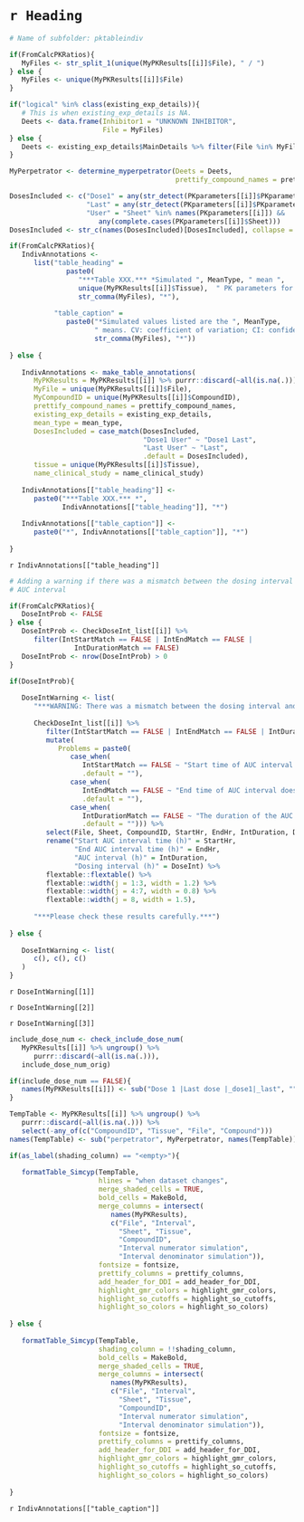 # `r Heading`

```r

# Name of subfolder: pktableindiv

if(FromCalcPKRatios){
   MyFiles <- str_split_1(unique(MyPKResults[[i]]$File), " / ")
} else {
   MyFiles <- unique(MyPKResults[[i]]$File)
}

if("logical" %in% class(existing_exp_details)){
   # This is when existing_exp_details is NA.
   Deets <- data.frame(Inhibitor1 = "UNKNOWN INHIBITOR", 
                       File = MyFiles)
} else {
   Deets <- existing_exp_details$MainDetails %>% filter(File %in% MyFiles)
}

MyPerpetrator <- determine_myperpetrator(Deets = Deets, 
                                         prettify_compound_names = prettify_compound_names)

DosesIncluded <- c("Dose1" = any(str_detect(PKparameters[[i]]$PKparameter, "_dose1")),
                   "Last" = any(str_detect(PKparameters[[i]]$PKparameter, "_last")), 
                   "User" = "Sheet" %in% names(PKparameters[[i]]) &&
                      any(complete.cases(PKparameters[[i]]$Sheet)))
DosesIncluded <- str_c(names(DosesIncluded)[DosesIncluded], collapse = " ")

if(FromCalcPKRatios){
   IndivAnnotations <- 
      list("table_heading" = 
              paste0(
                 "***Table XXX.*** *Simulated ", MeanType, " mean ", 
                 unique(MyPKResults[[i]]$Tissue),  " PK parameters for the file pair ", 
                 str_comma(MyFiles), "*"), 
           
           "table_caption" = 
              paste0("*Simulated values listed are the ", MeanType, 
                     " means. CV: coefficient of variation; CI: confidence interval. Source simulated data: ", 
                     str_comma(MyFiles), "*"))
   
} else {
   
   IndivAnnotations <- make_table_annotations(
      MyPKResults = MyPKResults[[i]] %>% purrr::discard(~all(is.na(.))), 
      MyFile = unique(MyPKResults[[i]]$File), 
      MyCompoundID = unique(MyPKResults[[i]]$CompoundID), 
      prettify_compound_names = prettify_compound_names,
      existing_exp_details = existing_exp_details, 
      mean_type = mean_type, 
      DosesIncluded = case_match(DosesIncluded, 
                                 "Dose1 User" ~ "Dose1 Last", 
                                 "Last User" ~ "Last", 
                                 .default = DosesIncluded), 
      tissue = unique(MyPKResults[[i]]$Tissue), 
      name_clinical_study = name_clinical_study)
   
   IndivAnnotations[["table_heading"]] <- 
      paste0("***Table XXX.*** *", 
             IndivAnnotations[["table_heading"]], "*")
   
   IndivAnnotations[["table_caption"]] <- 
      paste0("*", IndivAnnotations[["table_caption"]], "*")
   
}

```

`r IndivAnnotations[["table_heading"]]`


```r

# Adding a warning if there was a mismatch between the dosing interval and the
# AUC interval

if(FromCalcPKRatios){
   DoseIntProb <- FALSE
} else {
   DoseIntProb <- CheckDoseInt_list[[i]] %>% 
      filter(IntStartMatch == FALSE | IntEndMatch == FALSE | 
                IntDurationMatch == FALSE) 
   DoseIntProb <- nrow(DoseIntProb) > 0
}

if(DoseIntProb){
   
   DoseIntWarning <- list(
      "***WARNING: There was a mismatch between the dosing interval and the AUC interval for the following files and compounds:***\n", 
      
      CheckDoseInt_list[[i]] %>% 
         filter(IntStartMatch == FALSE | IntEndMatch == FALSE | IntDurationMatch == FALSE) %>% 
         mutate(
            Problems = paste0(
               case_when(
                  IntStartMatch == FALSE ~ "Start time of AUC interval does not match start time of dose. ", 
                  .default = ""), 
               case_when(
                  IntEndMatch == FALSE ~ "End time of AUC interval does not match end of dosing interval. ", 
                  .default = ""), 
               case_when(
                  IntDurationMatch == FALSE ~ "The duration of the AUC interval does not match the dosing interval. ", 
                  .default = ""))) %>% 
         select(File, Sheet, CompoundID, StartHr, EndHr, IntDuration, DoseInt, Problems) %>% 
         rename("Start AUC interval time (h)" = StartHr, 
                "End AUC interval time (h)" = EndHr, 
                "AUC interval (h)" = IntDuration, 
                "Dosing interval (h)" = DoseInt) %>% 
         flextable::flextable() %>% 
         flextable::width(j = 1:3, width = 1.2) %>% 
         flextable::width(j = 4:7, width = 0.8) %>% 
         flextable::width(j = 8, width = 1.5), 
      
      "***Please check these results carefully.***")
   
} else {
   
   DoseIntWarning <- list(
      c(), c(), c()
   )
}

```

`r DoseIntWarning[[1]]` 

`r DoseIntWarning[[2]]` 

`r DoseIntWarning[[3]]` 


```r

include_dose_num <- check_include_dose_num(
   MyPKResults[[i]] %>% ungroup() %>% 
      purrr::discard(~all(is.na(.))), 
   include_dose_num_orig)

if(include_dose_num == FALSE){
   names(MyPKResults[[i]]) <- sub("Dose 1 |Last dose |_dose1|_last", "", names(MyPKResults[[i]]))
}

TempTable <- MyPKResults[[i]] %>% ungroup() %>% 
   purrr::discard(~all(is.na(.))) %>% 
   select(-any_of(c("CompoundID", "Tissue", "File", "Compound")))
names(TempTable) <- sub("perpetrator", MyPerpetrator, names(TempTable))

if(as_label(shading_column) == "<empty>"){
   
   formatTable_Simcyp(TempTable,
                      hlines = "when dataset changes", 
                      merge_shaded_cells = TRUE, 
                      bold_cells = MakeBold, 
                      merge_columns = intersect(
                         names(MyPKResults), 
                         c("File", "Interval", 
                           "Sheet", "Tissue", 
                           "CompoundID", 
                           "Interval numerator simulation", 
                           "Interval denominator simulation")), 
                      fontsize = fontsize,
                      prettify_columns = prettify_columns, 
                      add_header_for_DDI = add_header_for_DDI, 
                      highlight_gmr_colors = highlight_gmr_colors, 
                      highlight_so_cutoffs = highlight_so_cutoffs, 
                      highlight_so_colors = highlight_so_colors)
   
} else {
   
   formatTable_Simcyp(TempTable,
                      shading_column = !!shading_column, 
                      bold_cells = MakeBold, 
                      merge_shaded_cells = TRUE, 
                      merge_columns = intersect(
                         names(MyPKResults), 
                         c("File", "Interval", 
                           "Sheet", "Tissue", 
                           "CompoundID", 
                           "Interval numerator simulation", 
                           "Interval denominator simulation")), 
                      fontsize = fontsize,
                      prettify_columns = prettify_columns, 
                      add_header_for_DDI = add_header_for_DDI, 
                      highlight_gmr_colors = highlight_gmr_colors, 
                      highlight_so_cutoffs = highlight_so_cutoffs, 
                      highlight_so_colors = highlight_so_colors)
   
}

```

`r IndivAnnotations[["table_caption"]]`
